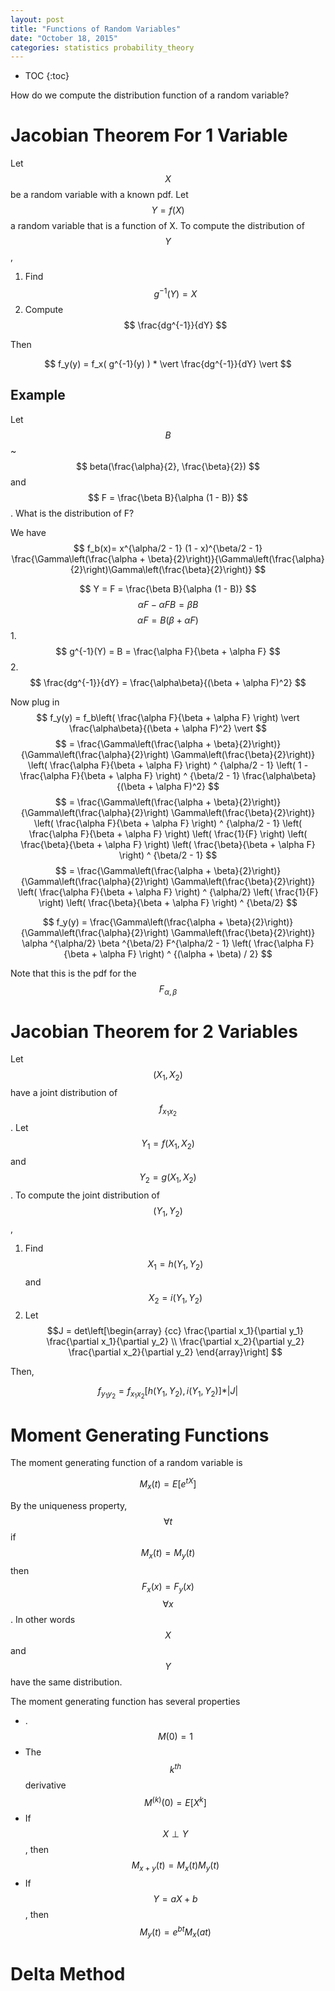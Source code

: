 ```yaml
---
layout: post
title: "Functions of Random Variables"
date: "October 18, 2015"
categories: statistics probability_theory
---
```


* TOC
{:toc}

How do we compute the distribution function of a random variable?

# Jacobian Theorem For 1 Variable
Let $$X$$ be a random variable with a known pdf. Let $$ Y = f(X) $$ a random variable that is a function of X. To compute the distribution of $$Y$$,

1. Find $$ g^{-1}(Y) = X $$
2. Compute $$ \frac{dg^{-1}}{dY} $$

Then 

$$ f_y(y) = f_x( g^{-1}(y) ) * \vert \frac{dg^{-1}}{dY} \vert $$

## Example

Let $$B$$ ~ $$ beta(\frac{\alpha}{2}, \frac{\beta}{2}) $$ and $$ F = \frac{\beta B}{\alpha (1 - B)} $$. What is the distribution of F?

We have $$ f_b(x)= x^{\alpha/2 - 1} (1 - x)^{\beta/2 - 1} \frac{\Gamma\left(\frac{\alpha + \beta}{2}\right)}{\Gamma\left(\frac{\alpha}{2}\right)\Gamma\left(\frac{\beta}{2}\right)} $$

$$ Y = F = \frac{\beta B}{\alpha (1 - B)} $$
$$ \alpha F - \alpha FB = \beta B$$
$$ \alpha F = B (\beta + \alpha F) $$
1. $$ g^{-1}(Y) = B = \frac{\alpha F}{\beta + \alpha F} $$
2. $$ \frac{dg^{-1}}{dY} = \frac{\alpha\beta}{(\beta + \alpha F)^2} $$

Now plug in $$ f_y(y) = f_b\left( \frac{\alpha F}{\beta + \alpha F}  \right) \vert \frac{\alpha\beta}{(\beta + \alpha F)^2} \vert $$
$$ = \frac{\Gamma\left(\frac{\alpha + \beta}{2}\right)} {\Gamma\left(\frac{\alpha}{2}\right) \Gamma\left(\frac{\beta}{2}\right)} \left( \frac{\alpha F}{\beta + \alpha F} \right) ^ {\alpha/2 - 1} \left( 1 - \frac{\alpha F}{\beta + \alpha F} \right) ^ {\beta/2 - 1} \frac{\alpha\beta}{(\beta + \alpha F)^2} $$
$$ = \frac{\Gamma\left(\frac{\alpha + \beta}{2}\right)} {\Gamma\left(\frac{\alpha}{2}\right) \Gamma\left(\frac{\beta}{2}\right)} \left( \frac{\alpha F}{\beta + \alpha F} \right) ^ {\alpha/2 - 1} \left( \frac{\alpha F}{\beta + \alpha F} \right) \left( \frac{1}{F} \right) \left( \frac{\beta}{\beta + \alpha F}  \right) \left( \frac{\beta}{\beta + \alpha F} \right) ^ {\beta/2 - 1} $$
$$ = \frac{\Gamma\left(\frac{\alpha + \beta}{2}\right)} {\Gamma\left(\frac{\alpha}{2}\right) \Gamma\left(\frac{\beta}{2}\right)} \left( \frac{\alpha F}{\beta + \alpha F} \right) ^ {\alpha/2} \left( \frac{1}{F} \right) \left( \frac{\beta}{\beta + \alpha F} \right) ^ {\beta/2} $$

$$ f_y(y) = \frac{\Gamma\left(\frac{\alpha + \beta}{2}\right)} {\Gamma\left(\frac{\alpha}{2}\right) \Gamma\left(\frac{\beta}{2}\right)} \alpha ^{\alpha/2} \beta ^{\beta/2} F^{\alpha/2 - 1} \left( \frac{\alpha F}{\beta + \alpha F} \right) ^ {(\alpha + \beta) / 2}  $$

Note that this is the pdf for the $$ F_{\alpha, \beta} $$

# Jacobian Theorem for 2 Variables
Let $$(X_1, X_2)$$ have a joint distribution of $$f_{x_1 x_2}$$. Let $$Y_1 = f(X_1, X_2)$$ and $$Y_2 = g(X_1, X_2)$$. To compute the joint distribution of $$(Y_1, Y_2)$$,

1. Find $$X_1 = h(Y_1, Y_2)$$ and $$X_2 = i(Y_1, Y_2)$$
2. Let $$J = det\left[\begin{array}
{cc}
\frac{\partial x_1}{\partial y_1} \frac{\partial x_1}{\partial y_2} \\
\frac{\partial x_2}{\partial y_2} \frac{\partial x_2}{\partial y_2}
\end{array}\right]
$$

Then,

$$ f_{y_1 y_2} = f_{x_1 x_2}[h(Y_1, Y_2), i(Y_1, Y_2)]* \vert J \vert $$

# Moment Generating Functions
The moment generating function of a random variable is

$$ M_x(t) = E[e^{tX}]$$

By the uniqueness property, $$\forall t$$ if $$M_x(t) = M_y(t)$$ then $$F_x(x) = F_y(x)$$ $$\forall x$$. In other words $$X$$ and $$Y$$ have the same distribution.

The moment generating function has several properties

* .$$ M(0) = 1 $$
* The $$k^{th}$$ derivative $$ M^{(k)}(0) = E[X^k] $$
* If $$ X \perp Y$$, then $$M_{x + y}(t) = M_x(t)M_y(t) $$
* If $$Y = aX + b$$, then $$M_y(t) = e^{bt}M_x(at) $$

# Delta Method